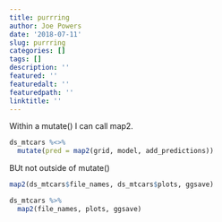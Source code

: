 ```yaml
---
title: purrring
author: Joe Powers
date: '2018-07-11'
slug: purrring
categories: []
tags: []
description: ''
featured: ''
featuredalt: ''
featuredpath: ''
linktitle: ''
---
```


Within a mutate() I can call map2.
```r
ds_mtcars %<>% 
  mutate(pred = map2(grid, model, add_predictions))
```

BUt not outside of mutate()
```r
map2(ds_mtcars$file_names, ds_mtcars$plots, ggsave)

ds_mtcars %>% 
  map2(file_names, plots, ggsave)
```


